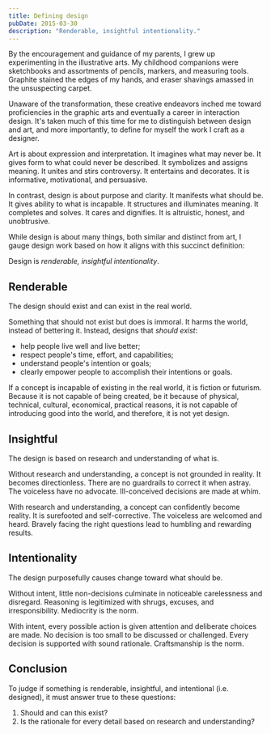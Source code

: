 ```yaml
---
title: Defining design
pubDate: 2015-03-30
description: "Renderable, insightful intentionality."
---
```


By the encouragement and guidance of my parents, I grew up experimenting in the illustrative arts. My childhood companions were sketchbooks and assortments of pencils, markers, and measuring tools. Graphite stained the edges of my hands, and eraser shavings amassed in the unsuspecting carpet.

Unaware of the transformation, these creative endeavors inched me toward proficiencies in the graphic arts and eventually a career in interaction design. It's taken much of this time for me to distinguish between design and art, and more importantly, to define for myself the work I craft as a designer.

Art is about expression and interpretation. It imagines what may never be. It gives form to what could never be described. It symbolizes and assigns meaning. It unites and stirs controversy. It entertains and decorates. It is informative, motivational, and persuasive.

In contrast, design is about purpose and clarity. It manifests what should be. It gives ability to what is incapable. It structures and illuminates meaning. It completes and solves. It cares and dignifies. It is altruistic, honest, and unobtrusive.

While design is about many things, both similar and distinct from art, I gauge design work based on how it aligns with this succinct definition:

Design is *renderable, insightful intentionality*.

## Renderable

The design should exist and can exist in the real world.

Something that should not exist but does is immoral. It harms the world, instead of bettering it. Instead, designs that *should exist*:

- help people live well and live better;
- respect people's time, effort, and capabilities;
- understand people's intention or goals;
- clearly empower people to accomplish their intentions or goals.

If a concept is incapable of existing in the real world, it is fiction or futurism. Because it is not capable of being created, be it because of physical, technical, cultural, economical, practical reasons, it is not capable of introducing good into the world, and therefore, it is not yet design.

## Insightful

The design is based on research and understanding of what is.

Without research and understanding, a concept is not grounded in reality. It becomes directionless. There are no guardrails to correct it when astray. The voiceless have no advocate. Ill-conceived decisions are made at whim.

With research and understanding, a concept can confidently become reality. It is surefooted and self-corrective. The voiceless are welcomed and heard. Bravely facing the right questions lead to humbling and rewarding results.

## Intentionality

The design purposefully causes change toward what should be.

Without intent, little non-decisions culminate in noticeable carelessness and disregard. Reasoning is legitimized with shrugs, excuses, and irresponsibility. Mediocrity is the norm.

With intent, every possible action is given attention and deliberate choices are made. No decision is too small to be discussed or challenged. Every decision is supported with sound rationale. Craftsmanship is the norm.

## Conclusion

To judge if something is renderable, insightful, and intentional (i.e. designed), it must answer true to these questions:

1. Should and can this exist?
2. Is the rationale for every detail based on research and understanding?